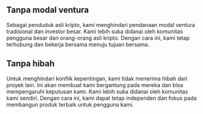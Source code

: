 ## Tanpa modal ventura

<div className="h-2"/>

Sebagai penduduk asli kripto, kami menghindari pendanaan modal ventura tradisional dan investor besar. Kami lebih suka didanai oleh komunitas pengguna besar dan orang-orang asli kripto. Dengan cara ini, kami tetap terhubung dan bekerja bersama menuju tujuan bersama.

<div className="h-4"/>

## Tanpa hibah

<div className="h-2"/>

Untuk menghindari konflik kepentingan, kami tidak menerima hibah dari proyek lain. Ini akan membuat kami bergantung pada mereka dan bisa mempengaruhi keputusan kami. Kami lebih suka didanai oleh komunitas kami sendiri. Dengan cara ini, kami dapat tetap independen dan fokus pada membangun produk terbaik untuk pengguna kami.

